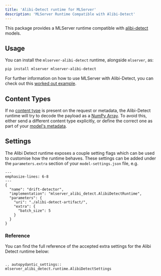 ```yaml
---
title: 'Alibi-Detect runtime for MLServer'
description: 'MLServer Runtime Compatible with Alibi-Detect'
---
```


This package provides a MLServer runtime compatible with
[alibi-detect](https://docs.seldon.io/projects/alibi-detect/en/latest/index.html)
models.

## Usage

You can install the `mlserver-alibi-detect` runtime, alongside `mlserver`, as:

```bash
pip install mlserver mlserver-alibi-detect
```

For further information on how to use MLServer with Alibi-Detect, you can check
out this [worked out example](../../docs/examples/alibi-detect/README.md).

## Content Types

If no [content type](../../docs/user-guide/content-type) is present on the
request or metadata, the Alibi-Detect runtime will try to decode the payload
as a [NumPy Array](../../docs/user-guide/content-type).
To avoid this, either send a different content type explicitly, or define the
correct one as part of your [model's
metadata](../../docs/reference/model-settings).

## Settings

The Alibi Detect runtime exposes a couple setting flags which can be used to
customise how the runtime behaves.
These settings can be added under the `parameters.extra` section of your
`model-settings.json` file, e.g.

```{code-block} json
---
emphasize-lines: 6-8
---
{
  "name": "drift-detector",
  "implementation": "mlserver_alibi_detect.AlibiDetectRuntime",
  "parameters": {
    "uri": "./alibi-detect-artifact/",
    "extra": {
      "batch_size": 5
    }
  }
}
```

### Reference

You can find the full reference of the accepted extra settings for the Alibi
Detect runtime below:

```{eval-rst}

.. autopydantic_settings:: mlserver_alibi_detect.runtime.AlibiDetectSettings
```
